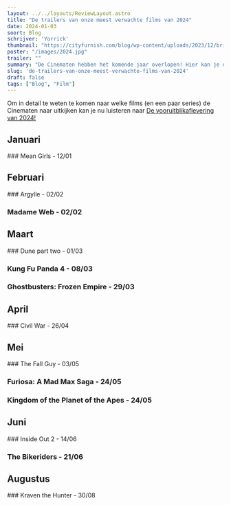 ```yaml
---
layout: ../../layouts/ReviewLayout.astro
title: "De trailers van onze meest verwachte films van 2024"
date: 2024-01-03
soort: Blog
schrijver: 'Yorrick'
thumbnail: "https://cityfurnish.com/blog/wp-content/uploads/2023/12/brightly-colored-number-2024-reflecting-new-year-colored-background-welcome-min-1200x675.jpg"
poster: "/images/2024.jpg"
trailer: ""
summary: "De Cinematen hebben het komende jaar overlopen! Hier kan je de trailer bekijken van de films die ze bespreken."
slug: 'de-trailers-van-onze-meest-verwachte-films-van-2024'
draft: false
tags: ["Blog", "Film"]
---
```




Om in detail te weten te komen naar welke films (en een paar series) de Cinematen naar uitkijken kan je nu luisteren naar [De vooruitblikaflevering van 2024!](https://open.spotify.com/episode/13l0V642CfFGXz3FTPCKcn?si=9a09e9a1dc254cbd)

## Januari
<EmptySpaceM />
### Mean Girls - 12/01
<EmptySpaceS />
<YouTube id="https://youtu.be/t_G3F1P8WZw" />

<EmptySpaceS />

## Februari
<EmptySpaceM />
### Argylle - 02/02
<EmptySpaceS />
<YouTube id="https://youtu.be/9OJIne8YlQk" />

<EmptySpaceM />

### Madame Web - 02/02
<EmptySpaceS />
<YouTube id="https://youtu.be/a2_qMP2m84M" />

<EmptySpaceS />

## Maart
<EmptySpaceM />
### Dune part two - 01/03
<EmptySpaceS />
<YouTube id="https://youtu.be/yu06bU0X8ug" />

<EmptySpaceM />

### Kung Fu Panda 4 - 08/03
<EmptySpaceS />
<YouTube id="https://youtu.be/yE27gZckgOQ" />

<EmptySpaceM />

### Ghostbusters: Frozen Empire - 29/03
<EmptySpaceS />
<YouTube id="https://youtu.be/5quegbn0MUQ" />

<EmptySpaceM />

## April
<EmptySpaceM />
### Civil War - 26/04
<EmptySpaceS />
<YouTube id="https://youtu.be/JWj_mfU-c5M" />

<EmptySpaceM />

## Mei
<EmptySpaceM />
### The Fall Guy - 03/05
<EmptySpaceS />
<YouTube id="https://youtu.be/_UV1bD_v8Ys" />

<EmptySpaceM />

### Furiosa: A Mad Max Saga - 24/05
<EmptySpaceS />
<YouTube id="https://youtu.be/U0tgO_WCJr0" />

<EmptySpaceM />

### Kingdom of the Planet of the Apes - 24/05
<EmptySpaceS />
<YouTube id="https://youtu.be/KlL51jwytYk" />

<EmptySpaceM />

## Juni
<EmptySpaceM />
### Inside Out 2 - 14/06
<EmptySpaceS />
<YouTube id="https://youtu.be/rHOXfTUE1f0" />

<EmptySpaceM />

### The Bikeriders - 21/06
<EmptySpaceS />
<YouTube id="https://youtu.be/xrGOZxSWi5s" />

<EmptySpaceM />

## Augustus
<EmptySpaceM />
### Kraven the Hunter - 30/08
<EmptySpaceS />
<YouTube id="https://youtu.be/rze8QYwWGMs" />



